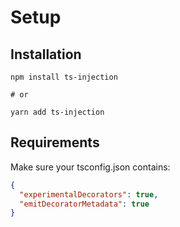 # Setup

## Installation

```shell
npm install ts-injection

# or

yarn add ts-injection
```

## Requirements

Make sure your tsconfig.json contains:

```json
{
  "experimentalDecorators": true,
  "emitDecoratorMetadata": true
}
```
